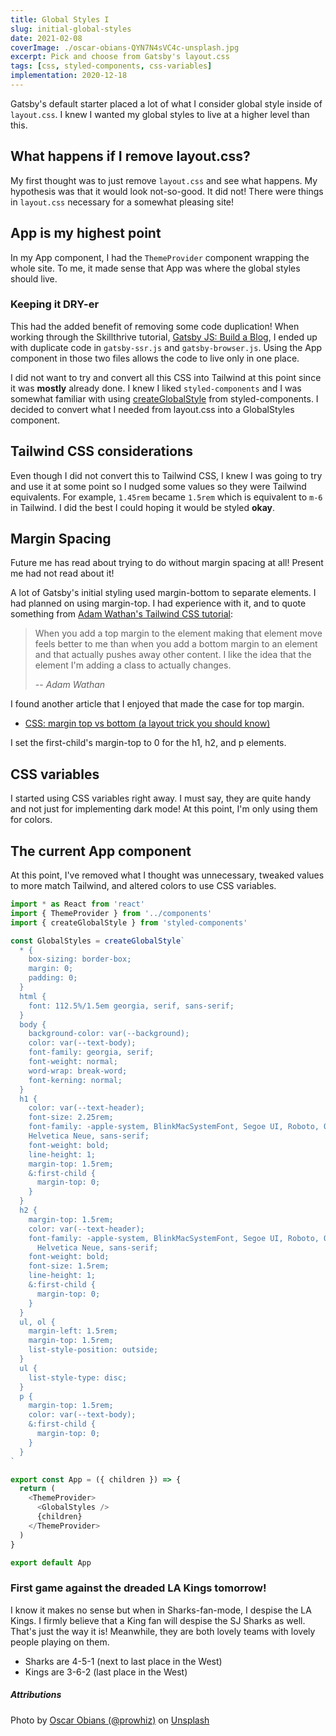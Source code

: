 ```yaml
---
title: Global Styles I
slug: initial-global-styles
date: 2021-02-08
coverImage: ./oscar-obians-QYN7N4sVC4c-unsplash.jpg
excerpt: Pick and choose from Gatsby's layout.css
tags: [css, styled-components, css-variables]
implementation: 2020-12-18
---
```


Gatsby's default starter placed a lot of what I consider global style inside of `layout.css`. I knew I wanted my global styles to live at a higher level than this.

## What happens if I remove layout.css?

My first thought was to just remove `layout.css` and see what happens. My hypothesis was that it would look not-so-good. It did not! There were things in `layout.css` necessary for a somewhat pleasing site!

## App is my highest point

In my App component, I had the `ThemeProvider` component wrapping the whole site. To me, it made sense that App was where the global styles should live.

<Info>


### Keeping it DRY-er

This had the added benefit of removing some code duplication! When working through the Skillthrive tutorial, [Gatsby JS: Build a Blog](https://www.youtube.com/playlist?list=PLW0RabRDhwwzVNhlOgQQgw6HJzXdM1MnT), I ended up with duplicate code in `gatsby-ssr.js` and `gatsby-browser.js`. Using the App component in those two files allows the code to live only in one place.

</Info>


I did not want to try and convert all this CSS into Tailwind at this point since it was **mostly** already done. I knew I liked `styled-components` and I was somewhat familiar with using [createGlobalStyle](https://styled-components.com/docs/api#createglobalstyle) from styled-components. I decided to convert what I needed from layout.css into a GlobalStyles component.

## Tailwind CSS considerations

Even though I did not convert this to Tailwind CSS, I knew I was going to try and use it at some point so I nudged some values so they were Tailwind equivalents. For example, `1.45rem` became `1.5rem` which is equivalent to `m-6` in Tailwind. I did the best I could hoping it would be styled **okay**.

## Margin Spacing

<Warning>
  Future me has read about trying to do without margin spacing at all! Present me had not read about it!
</Warning>

A lot of Gatsby's initial styling used margin-bottom to separate elements. I had planned on using margin-top. I had experience with it, and to quote something from [Adam Wathan's Tailwind CSS tutorial](https://youtu.be/5byxwJce6zc):

> When you add a top margin to the element making that element move feels better to me than when you add a bottom margin to an element and that actually pushes away other content. I like the idea that the element I'm adding a class to actually changes.
>
> -- <cite>Adam Wathan</cite>

I found another article that I enjoyed that made the case for top margin.

- [CSS: margin top vs bottom (a layout trick you should know)](https://matthewjamestaylor.com/css-margin-top-vs-bottom)

I set the first-child's margin-top to 0 for the h1, h2, and p elements.

## CSS variables

I started using CSS variables right away. I must say, they are quite handy and not just for implementing dark mode! At this point, I'm only using them for colors.

## The current App component

At this point, I've removed what I thought was unnecessary, tweaked values to more match Tailwind, and altered colors to use CSS variables.

```javascript:title=src/components/App.js
import * as React from 'react'
import { ThemeProvider } from '../components'
import { createGlobalStyle } from 'styled-components'

const GlobalStyles = createGlobalStyle`
  * {
    box-sizing: border-box;
    margin: 0;
    padding: 0;
  }
  html {
    font: 112.5%/1.5em georgia, serif, sans-serif;
  }
  body {
    background-color: var(--background);
    color: var(--text-body);
    font-family: georgia, serif;
    font-weight: normal;
    word-wrap: break-word;
    font-kerning: normal;
  }
  h1 {
    color: var(--text-header);
    font-size: 2.25rem;
    font-family: -apple-system, BlinkMacSystemFont, Segoe UI, Roboto, Oxygen, Ubuntu, Cantarell, Fira Sans, Droid Sans,
    Helvetica Neue, sans-serif;
    font-weight: bold;
    line-height: 1;
    margin-top: 1.5rem;
    &:first-child {
      margin-top: 0;
    }
  }
  h2 {
    margin-top: 1.5rem;
    color: var(--text-header);
    font-family: -apple-system, BlinkMacSystemFont, Segoe UI, Roboto, Oxygen, Ubuntu, Cantarell, Fira Sans, Droid Sans,
      Helvetica Neue, sans-serif;
    font-weight: bold;
    font-size: 1.5rem;
    line-height: 1;    
    &:first-child {
      margin-top: 0;
    }
  }
  ul, ol {
    margin-left: 1.5rem;
    margin-top: 1.5rem;
    list-style-position: outside;
  }
  ul {
    list-style-type: disc;
  }
  p {
    margin-top: 1.5rem;
    color: var(--text-body);    
    &:first-child {
      margin-top: 0;
    }
  }
`

export const App = ({ children }) => {
  return (
    <ThemeProvider>
      <GlobalStyles />
      {children}
    </ThemeProvider>
  )
}

export default App
```

<Primary>


### First game against the dreaded LA Kings tomorrow!

I know it makes no sense but when in Sharks-fan-mode, I despise the LA Kings. I firmly believe that a King fan will despise the SJ Sharks as well. That's just the way it is! Meanwhile, they are both lovely teams with lovely people playing on them.

- Sharks are 4-5-1 (next to last place in the West)
- Kings are 3-6-2 (last place in the West)

</Primary>


##### Attributions

Photo by [Oscar Obians (@prowhiz)](https://unsplash.com/@prowhiz?utm_source=unsplash&utm_medium=referral&utm_content=creditCopyText)
on [Unsplash](https://unsplash.com/s/photos/style?utm_source=unsplash&utm_medium=referral&utm_content=creditCopyText)

